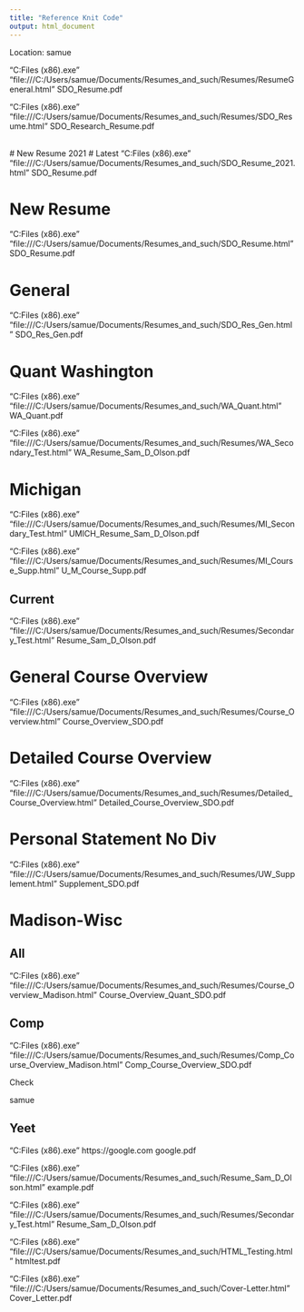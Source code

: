 ```yaml
---
title: "Reference Knit Code"
output: html_document
---
```


Location: samue

"C:\Program Files (x86)\wkhtmltopdf\bin\wkhtmltopdf.exe" "file:///C:/Users/samue/Documents/Resumes_and_such/Resumes/ResumeGeneral.html" SDO_Resume.pdf

"C:\Program Files (x86)\wkhtmltopdf\bin\wkhtmltopdf.exe" "file:///C:/Users/samue/Documents/Resumes_and_such/Resumes/SDO_Resume.html" SDO_Research_Resume.pdf

\
# New Resume 2021
# Latest
"C:\Program Files (x86)\wkhtmltopdf\bin\wkhtmltopdf.exe" "file:///C:/Users/samue/Documents/Resumes_and_such/SDO_Resume_2021.html" SDO_Resume.pdf

# New Resume
"C:\Program Files (x86)\wkhtmltopdf\bin\wkhtmltopdf.exe" "file:///C:/Users/samue/Documents/Resumes_and_such/SDO_Resume.html" SDO_Resume.pdf

# General
"C:\Program Files (x86)\wkhtmltopdf\bin\wkhtmltopdf.exe" "file:///C:/Users/samue/Documents/Resumes_and_such/SDO_Res_Gen.html" SDO_Res_Gen.pdf

# Quant Washington
"C:\Program Files (x86)\wkhtmltopdf\bin\wkhtmltopdf.exe" "file:///C:/Users/samue/Documents/Resumes_and_such/WA_Quant.html" WA_Quant.pdf

"C:\Program Files (x86)\wkhtmltopdf\bin\wkhtmltopdf.exe" "file:///C:/Users/samue/Documents/Resumes_and_such/Resumes/WA_Secondary_Test.html" WA_Resume_Sam_D_Olson.pdf

# Michigan

"C:\Program Files (x86)\wkhtmltopdf\bin\wkhtmltopdf.exe" "file:///C:/Users/samue/Documents/Resumes_and_such/Resumes/MI_Secondary_Test.html" UMICH_Resume_Sam_D_Olson.pdf

"C:\Program Files (x86)\wkhtmltopdf\bin\wkhtmltopdf.exe" "file:///C:/Users/samue/Documents/Resumes_and_such/Resumes/MI_Course_Supp.html" U_M_Course_Supp.pdf

## Current

"C:\Program Files (x86)\wkhtmltopdf\bin\wkhtmltopdf.exe" "file:///C:/Users/samue/Documents/Resumes_and_such/Resumes/Secondary_Test.html" Resume_Sam_D_Olson.pdf

# General Course Overview
"C:\Program Files (x86)\wkhtmltopdf\bin\wkhtmltopdf.exe" "file:///C:/Users/samue/Documents/Resumes_and_such/Resumes/Course_Overview.html" Course_Overview_SDO.pdf

# Detailed Course Overview
"C:\Program Files (x86)\wkhtmltopdf\bin\wkhtmltopdf.exe" "file:///C:/Users/samue/Documents/Resumes_and_such/Resumes/Detailed_Course_Overview.html" Detailed_Course_Overview_SDO.pdf

# Personal Statement No Div
"C:\Program Files (x86)\wkhtmltopdf\bin\wkhtmltopdf.exe" "file:///C:/Users/samue/Documents/Resumes_and_such/Resumes/UW_Supplement.html" Supplement_SDO.pdf

# Madison-Wisc
## All
"C:\Program Files (x86)\wkhtmltopdf\bin\wkhtmltopdf.exe" "file:///C:/Users/samue/Documents/Resumes_and_such/Resumes/Course_Overview_Madison.html" Course_Overview_Quant_SDO.pdf

## Comp
"C:\Program Files (x86)\wkhtmltopdf\bin\wkhtmltopdf.exe" "file:///C:/Users/samue/Documents/Resumes_and_such/Resumes/Comp_Course_Overview_Madison.html" Comp_Course_Overview_SDO.pdf

Check

samue

## Yeet 

"C:\Program Files (x86)\wkhtmltopdf\bin\wkhtmltopdf.exe" https://google.com google.pdf

"C:\Program Files (x86)\wkhtmltopdf\bin\wkhtmltopdf.exe" "file:///C:/Users/samue/Documents/Resumes_and_such/Resume_Sam_D_Olson.html" example.pdf

"C:\Program Files (x86)\wkhtmltopdf\bin\wkhtmltopdf.exe" "file:///C:/Users/samue/Documents/Resumes_and_such/Resumes/Secondary_Test.html" Resume_Sam_D_Olson.pdf

"C:\Program Files (x86)\wkhtmltopdf\bin\wkhtmltopdf.exe" "file:///C:/Users/samue/Documents/Resumes_and_such/HTML_Testing.html" htmltest.pdf

"C:\Program Files (x86)\wkhtmltopdf\bin\wkhtmltopdf.exe" "file:///C:/Users/samue/Documents/Resumes_and_such/Cover-Letter.html" Cover_Letter.pdf